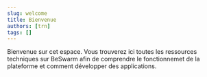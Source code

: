 ```yaml
---
slug: welcome
title: Bienvenue
authors: [trn]
tags: []
---
```


Bienvenue sur cet espace.
Vous trouverez ici toutes les ressources techniques sur BeSwarm afin de comprendre le
fonctionnemet de la plateforme et comment développer des applications.


